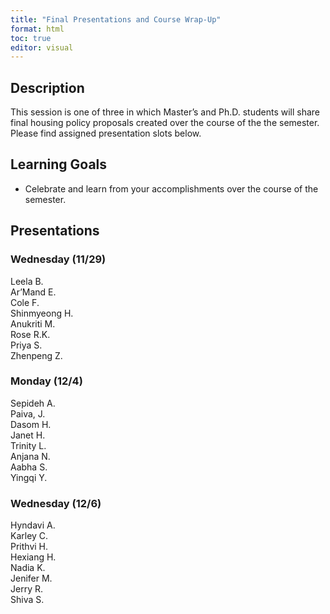 ```yaml
---
title: "Final Presentations and Course Wrap-Up"
format: html
toc: true
editor: visual
---
```


## Description

This session is one of three in which Master's and Ph.D. students will share final housing policy proposals created over the course of the the semester. Please find assigned presentation slots below.

## Learning Goals

-   Celebrate and learn from your accomplishments over the course of the semester.

## Presentations

### Wednesday (11/29)

Leela B.<br> Ar'Mand E.<br> Cole F.<br> Shinmyeong H.<br> Anukriti M.<br> Rose R.K.<br> Priya S.<br> Zhenpeng Z.<br>

### Monday (12/4)

Sepideh A.<br> Paiva, J.<br> Dasom H.<br> Janet H.<br> Trinity L.<br> Anjana N.<br> Aabha S.<br> Yingqi Y.<br>

### Wednesday (12/6)

Hyndavi A.<br> Karley C.<br> Prithvi H.<br> Hexiang H.<br> Nadia K.<br> Jenifer M.<br> Jerry R.<br> Shiva S.